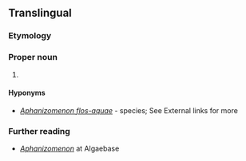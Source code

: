 ==Translingual==
{{rfi|mul}}
{{wikipedia}}
{{wikispecies|Anabaenoideae}}

===Etymology===
{{rfe|lang=mul}}

===Proper noun===
{{taxoninfl|i=1|g=n}}

# {{taxon|genus|family|Nostocaceae|[[cyanobacteria]] that inhabit [[freshwater]] lakes and can cause [[choking bloom]]s}}

====Hyponyms====
* {{sense|genus}} ''[[Aphanizomenon flos-aquae]]'' - species; See External links for more

===Further reading===
* [http://www.algaebase.org/browse/taxonomy/?id=6816 ''Aphanizomenon''] at Algaebase